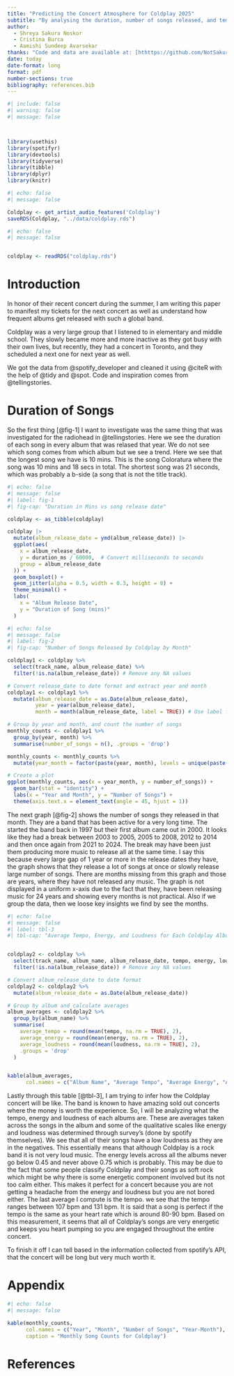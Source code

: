 ```yaml
---
title: "Predicting the Concert Atmosphere for Coldplay 2025"
subtitle: "By analysing the duration, number of songs released, and tempo/loudness/energy of each album"
author: 
  - Shreya Sakura Noskor
  - Cristina Burca
  - Aamishi Sundeep Avarsekar
thanks: "Code and data are available at: [hthttps://github.com/NotSakura/SpotifyAPIExer.git](https://github.com/NotSakura/SpotifyAPIExer.git)."
date: today
date-format: long
format: pdf
number-sections: true
bibliography: references.bib
---
```


```r
#| include: false
#| warning: false
#| message: false



library(usethis)
library(spotifyr)
library(devtools)
library(tidyverse)
library(tibble)
library(dplyr)
library(knitr)
```




```r
#| echo: false
#| message: false

Coldplay <- get_artist_audio_features('Coldplay')
saveRDS(Coldplay, "../data/coldplay.rds")
```



```r
#| echo: false
#| message: false


coldplay <- readRDS("coldplay.rds")


```

# Introduction


In honor of their recent concert during the summer, I am writing this paper to manifest my tickets for the next concert as well as understand how frequent albums get released with such a global band. 

Coldplay was a very large group that I listened to in elementary and middle school. They slowly became more and more inactive as they got busy with their own lives, but recently, they had a concert in Toronto, and they scheduled a next one for next year as well. 


We got the data from @spotify_developer and cleaned it using @citeR with the help of @tidy and @spot. Code and inspiration comes from @tellingstories. 

# Duration of Songs

So the first thing [@fig-1] I want to investigate was the same thing that was investigated for the radiohead in @tellingstories. Here we see the duration of each song in every album that was relased that year. We do not see which song comes from which album but we see a trend. Here we see that the longest song we have is 10 mins. This is the song Coloratura where the song was 10 mins and 18 secs in total. The shortest song was 21 seconds, which was probably a b-side (a song that is not the title track). 

```r
#| echo: false
#| message: false
#| label: fig-1
#| fig-cap: "Duration in Mins vs song release date"

coldplay <- as_tibble(coldplay)

coldplay |>
  mutate(album_release_date = ymd(album_release_date)) |>
  ggplot(aes(
    x = album_release_date,
    y = duration_ms / 60000,  # Convert milliseconds to seconds
    group = album_release_date
  )) +
  geom_boxplot() +
  geom_jitter(alpha = 0.5, width = 0.3, height = 0) +
  theme_minimal() +
  labs(
    x = "Album Release Date",
    y = "Duration of Song (mins)"
  )


```



```r
#| echo: false
#| message: false
#| label: fig-2
#| fig-cap: "Number of Songs Released by Coldplay by Month"

coldplay1 <- coldplay %>%
  select(track_name, album_release_date) %>%
  filter(!is.na(album_release_date)) # Remove any NA values

# Convert release_date to date format and extract year and month
coldplay1 <- coldplay1 %>%
  mutate(album_release_date = as.Date(album_release_date),
         year = year(album_release_date),
         month = month(album_release_date, label = TRUE)) # Use label for month names

# Group by year and month, and count the number of songs
monthly_counts <- coldplay1 %>%
  group_by(year, month) %>%
  summarise(number_of_songs = n(), .groups = 'drop')

monthly_counts <- monthly_counts %>%
  mutate(year_month = factor(paste(year, month), levels = unique(paste(year, month))))

# Create a plot
ggplot(monthly_counts, aes(x = year_month, y = number_of_songs)) +
  geom_bar(stat = "identity") +
  labs(x = "Year and Month", y = "Number of Songs") +
  theme(axis.text.x = element_text(angle = 45, hjust = 1))
```

The next graph [@fig-2] shows the number of songs they released in that month. They are a band that has been active for a very long time. The started the band back in 1997 but their first album came out in 2000. It looks like they had a break between 2003 to 2005, 2005 to 2008, 2012 to 2014 and then once again from 2021 to 2024. The break may have been just them producing more music to release all at the same time. I say this because every large gap of 1 year or more in the release dates they have, the graph shows that they release a lot of songs at once or slowly release large number of songs. There are months missing from this graph and those are years, where they have not released any music. The graph is not displayed in a uniform x-axis due to the fact that they, have been releasing music for 24 years and showing every months is not practical. Also if we group the data, then we loose key insights we find by see the months.  


```r
#| echo: false
#| message: false
#| label: tbl-3
#| tbl-cap: "Average Tempo, Energy, and Loudness for Each Coldplay Album"


coldplay2 <- coldplay %>%
  select(track_name, album_name, album_release_date, tempo, energy, loudness) %>%
  filter(!is.na(album_release_date)) # Remove any NA values

# Convert album_release_date to date format
coldplay2 <- coldplay2 %>%
  mutate(album_release_date = as.Date(album_release_date))

# Group by album and calculate averages
album_averages <- coldplay2 %>%
  group_by(album_name) %>%
  summarise(
    average_tempo = round(mean(tempo, na.rm = TRUE), 2),
    average_energy = round(mean(energy, na.rm = TRUE), 2),
    average_loudness = round(mean(loudness, na.rm = TRUE), 2),
    .groups = 'drop'
  )


kable(album_averages, 
      col.names = c("Album Name", "Average Tempo", "Average Energy", "Average Loudness"))
```
Lastly through this table [@tbl-3], I am trying to infer how the Coldplay concert will be like. The band is known to have amazing sold out concerts where the money is worth the experience. So, I will be analyzing what the tempo, energy and loudness of each albums are. These are averages taken across the songs in the album and some of the qualitative scales like energy and loudness was determined through survey's (done by spotify themselves). We see that all of their songs have a low loudness as they are in the negatives. This essentially means that although Coldplay is a rock band it is not very loud music. The energy levels across all the albums never go below 0.45 and never above 0.75 which is probably. This may be due to the fact that some people classify Coldplay and their songs as soft rock which might be why there is some energetic component involved but its not too calm either. This makes it perfect for a concert because you are not getting a headache from the energy and loudness but you are not bored either. The last average I compute is the tempo. we see that the tempo ranges between 107 bpm and 131 bpm. It is said that a song is perfect if the tempo is the same as your heart rate which is around 80-90 bpm. Based on this measurement, it seems that all of Coldplay's songs are very energetic and keeps you heart pumping so you are engaged throughout the entire concert.


To finish it off I can tell based in  the information collected from spotify's API, that the concert will be long but very much worth it. 

\newpage

# Appendix

```r
#| echo: false
#| message: false

kable(monthly_counts, 
      col.names = c("Year", "Month", "Number of Songs", "Year-Month"),
      caption = "Monthly Song Counts for Coldplay")
```


\newpage


# References


